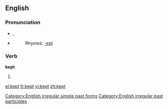 ==English==

{{rank|fire|lost|human|381|kept|business|mean|manner}}

===Pronunciation===
*{{IPA|/ˈkɛpt/}}, {{SAMPA|/"kEpt/}}
*{{audio|en-us-kept.ogg|Audio (US)}}
*:Rhymes: [[Rhymes:English:-ɛpt|-ɛpt]]

===Verb===
'''kept'''
# {{past of|[[keep]]}}

[[Category:English irregular simple past forms]]
[[Category:English irregular past participles]]

[[el:kept]]
[[fr:kept]]
[[vi:kept]]
[[zh:kept]]